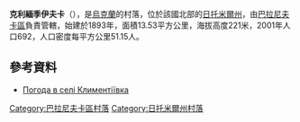 {{coord|50|21|41|N|27|41|2|E|scale:30000|display=title}}

'''克利緬季伊夫卡'''（{{lang-uk|Климентіївка}}），是[[烏克蘭|烏克蘭]]的村落，位於該國北部的[[日托米爾州|日托米爾州]]，由[[巴拉尼夫卡區|巴拉尼夫卡區]]負責管轄，始建於1893年，面積13.53平方公里，海拔高度221米，2001年人口692，人口密度每平方公里51.15人。

==參考資料==
* [http://weather.in.ua/ua/zhitomirskaja/10675 Погода в селі Климентіївка]{{Wayback|url=http://weather.in.ua/ua/zhitomirskaja/10675 |date=20160305193236 }}

{{DEFAULTSORT:Климентіївка}}
[[Category:巴拉尼夫卡區村落|Category:巴拉尼夫卡區村落]]
[[Category:日托米爾州村落|Category:日托米爾州村落]]


{{Zhytomyr-geo-stub}}